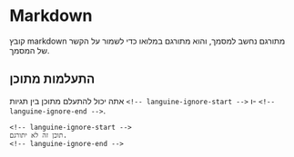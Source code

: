 # Markdown

קובץ markdown מתורגם נחשב למסמך, והוא מתורגם במלואו כדי לשמור על הקשר של המסמך.

## התעלמות מתוכן

אתה יכול להתעלם מתוכן בין תגיות `<!-- languine-ignore-start -->` ו- `<!-- languine-ignore-end -->`.

```mdx
<!-- languine-ignore-start -->
תוכן זה לא יתורגם.
<!-- languine-ignore-end -->
``` 